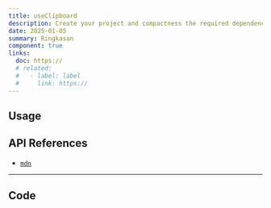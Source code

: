 ```yaml
---
title: useClipboard
description: Create your project and compactness the required dependencies.
date: 2025-01-05
summary: Ringkasan
component: true
links:
  doc: https://
  # related:
  #   - label: label
  #     link: https://
---
```


## Usage

<UseClipboardDemosUsage />

## API References

- [`mdn`](https://developer.mozilla.org/en-US/docs/Web/API/Clipboard_API)

---

## Code
